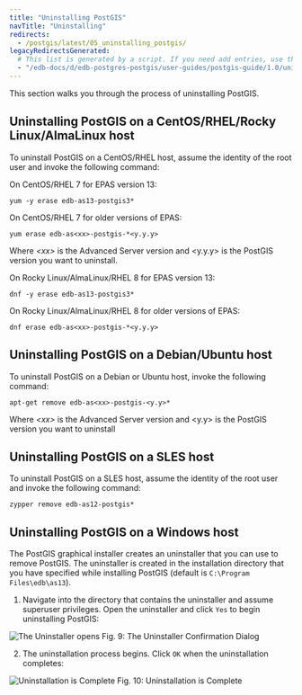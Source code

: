 ```yaml
---
title: "Uninstalling PostGIS"
navTitle: "Uninstalling"
redirects:
  - /postgis/latest/05_uninstalling_postgis/
legacyRedirectsGenerated:
  # This list is generated by a script. If you need add entries, use the `legacyRedirects` key.
  - "/edb-docs/d/edb-postgres-postgis/user-guides/postgis-guide/1.0/uninstalling_postgis.html"
---
```


<div id="uninstalling_postgis" class="registered_link"></div>

This section walks you through the process of uninstalling PostGIS.

## Uninstalling PostGIS on a CentOS/RHEL/Rocky Linux/AlmaLinux host

To uninstall PostGIS on a CentOS/RHEL host, assume the identity of the root user and invoke the following command:

On CentOS/RHEL 7 for EPAS version 13:

```shell
yum -y erase edb-as13-postgis3*
```

On CentOS/RHEL 7 for older versions of EPAS:

```shell
yum erase edb-as<xx>-postgis-*<y.y.y>
```

Where *&lt;xx>* is the Advanced Server version and &lt;y.y.y> is the PostGIS version you want to uninstall.

On Rocky Linux/AlmaLinux/RHEL 8 for EPAS version 13:

```shell
dnf -y erase edb-as13-postgis3*
```

On Rocky Linux/AlmaLinux/RHEL 8 for older versions of EPAS:

```shell
dnf erase edb-as<xx>-postgis-*<y.y.y>
```

## Uninstalling PostGIS on a Debian/Ubuntu host

To uninstall PostGIS on a Debian or Ubuntu host, invoke the following command:

```shell
apt-get remove edb-as<xx>-postgis-<y.y>*
```

Where *&lt;xx>* is the Advanced Server version and &lt;y.y> is the PostGIS version you want to uninstall

## Uninstalling PostGIS on a SLES host

To uninstall PostGIS on a SLES host, assume the identity of the root user and invoke the following command:

```shell
zypper remove edb-as12-postgis*
```

## Uninstalling PostGIS on a Windows host

The PostGIS graphical installer creates an uninstaller that you can use to remove PostGIS. The uninstaller is created in the installation directory that you have specified while installing PostGIS (default is `C:\Program Files\edb\as13`).

1.  Navigate into the directory that contains the uninstaller and assume superuser privileges. Open the uninstaller and click `Yes` to begin uninstalling PostGIS:

![The Uninstaller opens](../../images/uninstall1.png)
Fig. 9: The Uninstaller Confirmation Dialog

2.  The uninstallation process begins. Click `OK` when the uninstallation completes:

![Uninstallation is Complete](../../images/uninstall4final.png)
Fig. 10: Uninstallation is Complete
